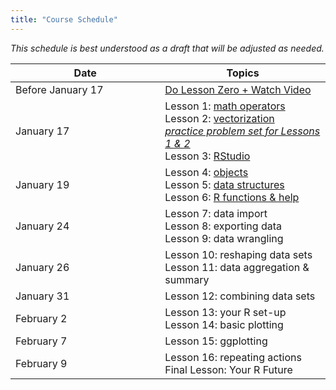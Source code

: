 ```yaml
---
title: "Course Schedule"
---
```


*This schedule is best understood as a draft that will be adjusted as needed.* 


| Date            |   Topics          |
|-----------------|-------------------|
| Before January 17 | [Do Lesson Zero + Watch Video](lessons/Lesson00.qmd) |
| January 17 | Lesson 1: [math operators](lessons/Lesson01.qmd)\
                  Lesson 2: [vectorization](lessons/Lesson02.qmd)\
                  [*practice problem set for Lessons 1 & 2*](practice/practice-A.qmd) \
                  Lesson 3: [RStudio](lessons/Lesson03.qmd) |
| January 19 | Lesson 4: [objects](lessons/Lesson04.qmd)\
                  Lesson 5: [data structures](lessons/Lesson05.qmd)\
                  Lesson 6: [R functions & help](lessons/Lesson06.qmd) |
| January 24 | Lesson 7: data import\
               Lesson 8: exporting data\
                Lesson 9: data wrangling |
| January 26   | Lesson 10: reshaping data sets\
                 Lesson 11: data aggregation & summary |
| January 31  | Lesson 12: combining data sets |
| February 2  | Lesson 13: your R set-up\
                Lesson 14: basic plotting |
| February 7 | Lesson 15: ggplotting   |
| February 9 | Lesson 16: repeating actions\
               Final Lesson: Your R Future |


